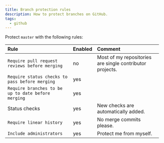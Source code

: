 ```yaml
---
title: Branch protection rules
description: How to protect branches on GitHub.
tags:
  - github
---
```


Protect `master` with the following rules:

| Rule                                               | Enabled | Comment                                                  |
| :------------------------------------------------- | :------ | :------------------------------------------------------- |
| `Require pull request reviews before merging`      | no      | Most of my repositories are single contributor projects. |
| `Require status checks to pass before merging`     | yes     |                                                          |
| `Require branches to be up to date before merging` | yes     |                                                          |
| Status checks                                      | yes     | New checks are automatically added.                      |
| `Require linear history`                           | yes     | No merge commits please.                                 |
| `Include administrators`                           | yes     | Protect me from myself.                                  |
